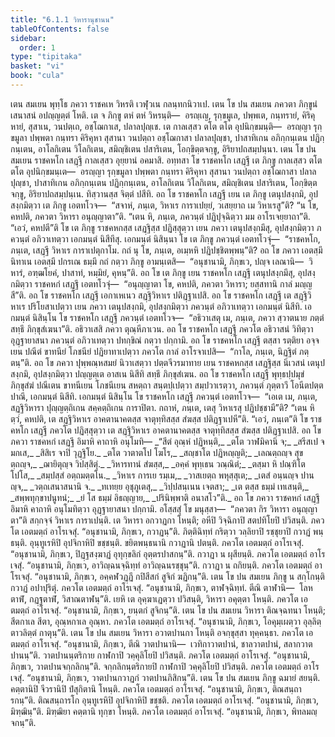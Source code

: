 ```yaml
---
title: "6.1.1 วิหารานุชานน"
tableOfContents: false
sidebar:
  order: 1
type: "tipitaka"
basket: "vi"
book: "cula"
---
```



<DynamicBreadcrumb />

<Division number="294" book="cula">

<Paragraph number="1259" book="cula">
เตน สมเยน พุทฺโธ ภควา ราชคเห วิหรติ เวฬุวเน กลนฺทกนิวาเป. เตน โข ปน สมเยน ภควตา ภิกฺขูนํ เสนาสนํ อปญฺญตฺตํ โหติ. เต จ ภิกฺขู ตหํ ตหํ วิหรนฺติ—  อรญฺเญ, รุกฺขมูเล, ปพฺพเต, กนฺทรายํ, คิริคุหายํ, สุสาเน, วนปตฺเถ, อชฺโฌกาเส, ปลาลปุญฺเช. เต กาลเสฺสว ตโต ตโต อุปนิกฺขมนฺติ—  อรญฺญา รุกฺขมูลา ปพฺพตา กนฺทรา คิริคุหา สุสานา วนปตฺถา อชฺโฌกาสา ปลาลปุญฺชา, ปาสาทิเกน อภิกฺกนฺเตน ปฏิกฺกนฺเตน, อาโลกิเตน วิโลกิเตน, สมิญฺชิเตน ปสาริเตน, โอกฺขิตฺตจกฺขู, อิริยาปถสมฺปนฺนา. เตน โข ปน สมเยน ราชคหโก เสฏฺฐี กาลเสฺสว อุยฺยานํ อคมาสิ. อทฺทสา โข ราชคหโก เสฏฺฐี เต ภิกฺขู กาลเสฺสว ตโต ตโต อุปนิกฺขมนฺเต—  อรญฺญา รุกฺขมูลา ปพฺพตา กนฺทรา คิริคุหา สุสานา วนปตฺถา อชฺโฌกาสา ปลาลปุญฺชา, ปาสาทิเกน อภิกฺกนฺเตน ปฏิกฺกนฺเตน, อาโลกิเตน วิโลกิเตน, สมิญฺชิเตน ปสาริเตน, โอกฺขิตฺตจกฺขู, อิริยาปถสมฺปนฺเน. ทิสฺวานสฺส จิตฺตํ ปสีทิ. อถ โข ราชคหโก เสฏฺฐี เยน เต ภิกฺขู เตนุปสงฺกมิ, อุปสงฺกมิตฺวา เต ภิกฺขู เอตทโวจ—  “สจาหํ, ภนฺเต, วิหาเร การาเปยฺยํ, วเสยฺยาถ เม วิหาเรสู”ติ? “น โข, คหปติ, ภควตา วิหารา อนุญฺญาตา”ติ. “เตน หิ, ภนฺเต, ภควนฺตํ ปฏิปุจฺฉิตฺวา มม อาโรเจยฺยาถา”ติ. “เอวํ, คหปตี”ติ โข เต ภิกฺขู ราชคหกสฺส เสฏฺฐิสฺส ปฏิสฺสุตฺวา เยน ภควา เตนุปสงฺกมึสุ, อุปสงฺกมิตฺวา ภควนฺตํ อภิวาเทตฺวา เอกมนฺตํ นิสีทึสุ. เอกมนฺตํ นิสินฺนา โข เต ภิกฺขู ภควนฺตํ เอตทโวจุํ—  “ราชคหโก, ภนฺเต, เสฏฺฐี วิหาเร การาเปตุกาโม. กถํ นุ โข, ภนฺเต, อเมฺหหิ ปฏิปชฺชิตพฺพนฺ”ติ? อถ โข ภควา เอตสฺมึ นิทาเน เอตสฺมึ ปกรเณ ธมฺมึ กถํ กตฺวา ภิกฺขู อามนฺเตสิ—  “อนุชานามิ, ภิกฺขเว, ปญฺจ เลณานิ—  วิหารํ, อฑฺฒโยคํ, ปาสาทํ, หมฺมิยํ, คุหนฺ”ติ.
</Paragraph>

<Paragraph number="1260" book="cula">
อถ โข เต ภิกฺขู เยน ราชคหโก เสฏฺฐี เตนุปสงฺกมึสุ, อุปสงฺกมิตฺวา ราชคหกํ เสฏฺฐึ เอตทโวจุํ—  “อนุญฺญาตา โข, คหปติ, ภควตา วิหารา; ยสฺสทานิ กาลํ มญฺญสี”ติ. อถ โข ราชคหโก เสฏฺฐี เอกาเหเนว สฏฺฐิวิหาเร ปติฏฺฐาเปสิ. อถ โข ราชคหโก เสฏฺฐี เต สฏฺฐิวิหาเร ปริโยสาเปตฺวา เยน ภควา เตนุปสงฺกมิ, อุปสงฺกมิตฺวา ภควนฺตํ อภิวาเทตฺวา เอกมนฺตํ นิสีทิ. เอกมนฺตํ นิสินฺโน โข ราชคหโก เสฏฺฐี ภควนฺตํ เอตทโวจ—  “อธิวาเสตุ เม, ภนฺเต, ภควา สฺวาตนาย ภตฺตํ สทฺธึ ภิกฺขุสํเฆนา”ติ. อธิวาเสสิ ภควา ตุณฺหีภาเวน. อถ โข ราชคหโก เสฏฺฐี ภควโต อธิวาสนํ วิทิตฺวา อุฏฺฐายาสนา ภควนฺตํ อภิวาเทตฺวา ปทกฺขิณํ กตฺวา ปกฺกามิ.
</Paragraph>

<Paragraph number="1261" book="cula">
อถ โข ราชคหโก เสฏฺฐี ตสฺสา รตฺติยา อจฺจเยน ปณีตํ ขาทนียํ โภชนียํ ปฏิยาทาเปตฺวา ภควโต กาลํ อาโรจาเปสิ—  “กาโล, ภนฺเต, นิฏฺฐิตํ ภตฺตนฺ”ติ. อถ โข ภควา ปุพฺพณฺหสมยํ นิวาเสตฺวา ปตฺตจีวรมาทาย เยน ราชคหกสฺส เสฏฺฐิสฺส นิเวสนํ เตนุปสงฺกมิ, อุปสงฺกมิตฺวา ปญฺญตฺเต อาสเน นิสีทิ สทฺธึ ภิกฺขุสํเฆน. อถ โข ราชคหโก เสฏฺฐี พุทฺธปฺปมุขํ ภิกฺขุสํฆํ ปณีเตน ขาทนีเยน โภชนีเยน สหตฺถา สนฺตปฺเปตฺวา สมฺปวาเรตฺวา, ภควนฺตํ ภุตฺตาวึ โอนีตปตฺตปาณึ, เอกมนฺตํ นิสีทิ. เอกมนฺตํ นิสินฺโน โข ราชคหโก เสฏฺฐี ภควนฺตํ เอตทโวจ—  “เอเต เม, ภนฺเต, สฏฺฐิวิหารา ปุญฺญตฺถิเกน สคฺคตฺถิเกน การาปิตา. กถาหํ, ภนฺเต, เตสุ วิหาเรสุ ปฏิปชฺชามี”ติ? “เตน หิ ตฺวํ, คหปติ, เต สฏฺฐิวิหาเร อาคตานาคตสฺส จาตุทฺทิสสฺส สํฆสฺส ปติฏฺฐาเปหี”ติ. “เอวํ, ภนฺเต”ติ โข ราชคหโก เสฏฺฐี ภควโต ปฏิสฺสุตฺวา เต สฏฺฐิวิหาเร อาคตานาคตสฺส จาตุทฺทิสสฺส สํฆสฺส ปติฏฺฐาเปสิ.
</Paragraph>

</Division>
<Division number="295" book="cula">

<Paragraph number="1262" book="cula">
อถ โข ภควา ราชคหกํ เสฏฺฐึ อิมาหิ คาถาหิ อนุโมทิ—
</Paragraph>

<Paragraph number="1263" type="verses" book="cula">
_“สีตํ อุณฺหํ ปฏิหนฺติ,_  
_ตโต วาฬมิคานิ จ;_  
_สรีสเป จ มกเส,_  
_สิสิเร จาปิ วุฏฺฐิโย._  

</Paragraph>

<Paragraph number="1264" type="verses" book="cula">
_ตโต วาตาตโป โฆโร,_  
_สญฺชาโต ปฏิหญฺญติ;_  
_เลณตฺถญฺจ สุขตฺถญฺจ,_  
_ฌายิตุญฺจ วิปสฺสิตุํ._  

</Paragraph>

<Paragraph number="1265" type="verses" book="cula">
_วิหารทานํ สํฆสฺส,_  
_อคฺคํ พุทฺเธน วณฺณิตํ;_  
_ตสฺมา หิ ปณฺฑิโต โปโส,_  
_สมฺปสฺสํ อตฺถมตฺตโน._  

</Paragraph>

<Paragraph number="1266" type="verses" book="cula">
_วิหาเร การเย รมฺเม,_  
_วาสเยตฺถ พหุสฺสุเต;_  
_เตสํ อนฺนญฺจ ปานญฺจ,_  
_วตฺถเสนาสนานิ จ._  

</Paragraph>

<Paragraph number="1267" type="verses" book="cula">
_ทเทยฺย อุชุภูเตสุ,_  
_วิปฺปสนฺเนน เจตสา;_  
_เต ตสฺส ธมฺมํ เทเสนฺติ,_  
_สพฺพทุกฺขาปนูทนํ;_  
_ยํ โส ธมฺมํ อิธญฺญาย,_  
_ปรินิพฺพาติ อนาสโว”ติ._  

</Paragraph>

<Paragraph number="1268" book="cula">
อถ โข ภควา ราชคหกํ เสฏฺฐึ อิมาหิ คาถาหิ อนุโมทิตฺวา อุฏฺฐายาสนา ปกฺกามิ.
</Paragraph>

</Division>
<Division number="296" book="cula">

<Paragraph number="1269" book="cula">
อโสฺสสุํ โข มนุสฺสา—  “ภควตา กิร วิหารา อนุญฺญาตา”ติ สกฺกจฺจํ วิหาเร การาเปนฺติ. เต วิหารา อกวาฏกา โหนฺติ; อหีปิ วิจฺฉิกาปิ สตปทิโยปิ ปวิสนฺติ. ภควโต เอตมตฺถํ อาโรเจสุํ. “อนุชานามิ, ภิกฺขเว, กวาฏนฺ”ติ. ภิตฺติฉิทฺทํ กริตฺวา วลฺลิยาปิ รชฺชุยาปิ กวาฏํ พนฺธนฺติ. อุนฺทูเรหิปิ อุปจิกาหิปิ ขชฺชนฺติ. ขยิตพนฺธนานิ กวาฏานิ ปตนฺติ. ภควโต เอตมตฺถํ อาโรเจสุํ. “อนุชานามิ, ภิกฺขเว, ปิฏฺฐสงฺฆาฏํ อุทุกฺขลิกํ อุตฺตรปาสกนฺ”ติ. กวาฏา น ผุสียนฺติ. ภควโต เอตมตฺถํ อาโรเจสุํ. “อนุชานามิ, ภิกฺขเว, อาวิญฺฉนจฺฉิทฺทํ อาวิญฺฉนรชฺชุนฺ”ติ. กวาฏา น ถกิยนฺติ. ภควโต เอตมตฺถํ อาโรเจสุํ. “อนุชานามิ, ภิกฺขเว, อคฺคฬวฏฺฏึ กปิสีสกํ สูจิกํ ฆฏิกนฺ”ติ.
</Paragraph>

<Paragraph number="1270" book="cula">
เตน โข ปน สมเยน ภิกฺขู น สกฺโกนฺติ กวาฏํ อปาปุริตุํ. ภควโต เอตมตฺถํ อาโรเจสุํ. “อนุชานามิ, ภิกฺขเว, ตาฬจฺฉิทฺทํ. ตีณิ ตาฬานิ—  โลหตาฬํ, กฏฺฐตาฬํ, วิสาณตาฬนฺ”ติ. เยหิ เต อุคฺฆาเฏตฺวา ปวิสนฺติ, วิหารา อคุตฺตา โหนฺติ. ภควโต เอตมตฺถํ อาโรเจสุํ. “อนุชานามิ, ภิกฺขเว, ยนฺตกํ สูจิกนฺ”ติ.
</Paragraph>

<Paragraph number="1271" book="cula">
เตน โข ปน สมเยน วิหารา ติณจฺฉทนา โหนฺติ; สีตกาเล สีตา, อุณฺหกาเล อุณฺหา. ภควโต เอตมตฺถํ อาโรเจสุํ. “อนุชานามิ, ภิกฺขเว, โอคุมฺเผตฺวา อุลฺลิตฺตาวลิตฺตํ กาตุนฺ”ติ.
</Paragraph>

<Paragraph number="1272" book="cula">
เตน โข ปน สมเยน วิหารา อวาตปานกา โหนฺติ อจกฺขุสฺสา ทุคฺคนฺธา. ภควโต เอตมตฺถํ อาโรเจสุํ. “อนุชานามิ, ภิกฺขเว, ตีณิ วาตปานานิ—  เวทิกาวาตปานํ, ชาลวาตปานํ, สลากวาตปานนฺ”ติ. วาตปานนฺตริกาย กาฬกาปิ วคฺคุลิโยปิ ปวิสนฺติ. ภควโต เอตมตฺถํ อาโรเจสุํ. “อนุชานามิ, ภิกฺขเว, วาตปานจกฺกลิกนฺ”ติ. จกฺกลิกนฺตริกายปิ กาฬกาปิ วคฺคุลิโยปิ ปวิสนฺติ. ภควโต เอตมตฺถํ อาโรเจสุํ. “อนุชานามิ, ภิกฺขเว, วาตปานกวาฏกํ วาตปานภิสิกนฺ”ติ.
</Paragraph>

<Paragraph number="1273" book="cula">
เตน โข ปน สมเยน ภิกฺขู ฉมายํ สยนฺติ. คตฺตานิปิ จีวรานิปิ ปํสุกิตานิ โหนฺติ. ภควโต เอตมตฺถํ อาโรเจสุํ. “อนุชานามิ, ภิกฺขเว, ติณสนฺถารกนฺ”ติ. ติณสนฺถารโก อุนฺทูเรหิปิ อุปจิกาหิปิ ขชฺชติ. ภควโต เอตมตฺถํ อาโรเจสุํ. “อนุชานามิ, ภิกฺขเว, มิฑฺฒินฺ”ติ. มิฑฺฒิยา คตฺตานิ ทุกฺขา โหนฺติ. ภควโต เอตมตฺถํ อาโรเจสุํ. “อนุชานามิ, ภิกฺขเว, พิทลมญฺจกนฺ”ติ.
</Paragraph>
</Division>